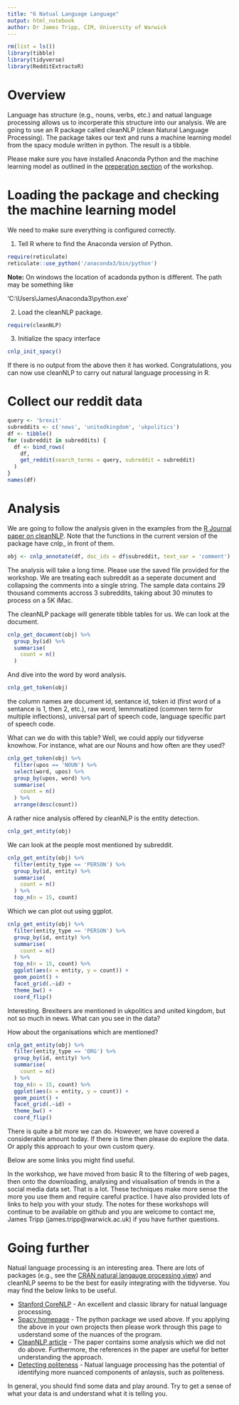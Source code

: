 ```yaml
---
title: "6 Natual Language Language"
output: html_notebook
author: Dr James Tripp, CIM, University of Warwick
---
```



```r
rm(list = ls())
library(tibble)
library(tidyverse)
library(RedditExtractoR)
```
# Overview

Language has structure (e.g., nouns, verbs, etc.) and natual language processing allows us to incorperate this structure into our analysis. We are going to use an R package called cleanNLP (clean Natural Language Processing). The package takes our text and runs a machine learning model from the spacy module written in python. The result is a tibble.

Please make sure you have installed Anaconda Python and the machine learning model as outlined in the [preperation section](https://github.com/jamestripp/qstep-socialmedia/tree/master/preparation) of the workshop.

# Loading the package and checking the machine learning model

We need to make sure everything is configured correctly.

1. Tell R where to find the Anaconda version of Python.

```r
require(reticulate)
reticulate::use_python('/anaconda3/bin/python')
```

**Note:** On windows the location of acadonda python is different. The path may be something like

'C:\\Users\\James\\Anaconda3\\python.exe'

2. Load the cleanNLP package.

```r
require(cleanNLP)
```

3. Initialize the spacy interface

```r
cnlp_init_spacy()
```

If there is no output from the above then it has worked. Congratulations, you can now use cleanNLP to carry out natural language processing in R.

# Collect our reddit data

```r
query <- 'brexit'
subreddits <- c('news', 'unitedkingdom', 'ukpolitics')
df <- tibble()
for (subreddit in subreddits) {
  df <- bind_rows(
    df,
    get_reddit(search_terms = query, subreddit = subreddit)
  )
}
names(df)
```

# Analysis

We are going to follow the analysis given in the examples from the [R Journal paper on cleanNLP](https://arxiv.org/pdf/1703.09570.pdf). Note that the functions in the current version of the package have cnlp_ in front of them.

```r
obj <- cnlp_annotate(df, doc_ids = df$subreddit, text_var = 'comment')
```

The analysis will take a long time. Please use the saved file provided for the workshop. We are treating each subreddit as a seperate document and collapsing the comments into a single string. The sample data contains 29 thousand comments accross 3 subreddits, taking about 30 minutes to process on a 5K iMac.

The cleanNLP package will generate tibble tables for us. We can look at the document.

```r
cnlp_get_document(obj) %>%
  group_by(id) %>%
  summarise(
    count = n()
  )
```

And dive into the word by word analysis. 

```r
cnlp_get_token(obj)
```

the column names are document id, sentance id, token id (first word of a sentance is 1, then 2, etc.), raw word, lemmmatized (commen term for multiple inflections), universal part of speech code, language specific part of speech code.

What can we do with this table? Well, we could apply our tidyverse knowhow. For instance, what are our Nouns and how often are they used?

```r
cnlp_get_token(obj) %>%
  filter(upos == 'NOUN') %>%
  select(word, upos) %>%
  group_by(upos, word) %>%
  summarise(
    count = n()
  ) %>%
  arrange(desc(count))
```

A rather nice analysis offered by cleanNLP is the entity detection.

```r
cnlp_get_entity(obj)
```

We can look at the people most mentioned by subreddit.

```r
cnlp_get_entity(obj) %>%
  filter(entity_type == 'PERSON') %>%
  group_by(id, entity) %>%
  summarise(
    count = n()
  ) %>%
  top_n(n = 15, count)
```

Which we can plot out using ggplot.

```r
cnlp_get_entity(obj) %>%
  filter(entity_type == 'PERSON') %>%
  group_by(id, entity) %>%
  summarise(
    count = n()
  ) %>%
  top_n(n = 15, count) %>%
  ggplot(aes(x = entity, y = count)) +
  geom_point() +
  facet_grid(.~id) +
  theme_bw() +
  coord_flip()
```

Interesting. Brexiteers are mentioned in ukpolitics and united kingdom, but not so much in news. What can you see in the data?

How about the organisations which are mentioned?

```r
cnlp_get_entity(obj) %>%
  filter(entity_type == 'ORG') %>%
  group_by(id, entity) %>%
  summarise(
    count = n()
  ) %>%
  top_n(n = 15, count) %>%
  ggplot(aes(x = entity, y = count)) +
  geom_point() +
  facet_grid(.~id) +
  theme_bw() +
  coord_flip()
```

There is quite a bit more we can do. However, we have covered a considerable amount today. If there is time then please do explore the data. Or apply this approach to your own custom query.

Below are some links you might find useful.

In the workshop, we have moved from basic R to the filtering of web pages, then onto the downloading, analysing and visualisation of trends in the a social media data set. That is a lot. These techniques make more sense the more you use them and require careful practice. I have also provided lots of links to help you with your study. The notes for these workshops will continue to be available on github and you are welcome to contact me, James Tripp (james.tripp@warwick.ac.uk) if you have further questions.

# Going further

Natual language processing is an interesting area. There are lots of packages (e.g., see the [CRAN natural langauge processing view](https://cran.r-project.org/web/views/NaturalLanguageProcessing.html)) and cleanNLP seems to be the best for easily integrating with the tidyverse. You may find the below links to be useful.

* [Stanford CoreNLP](http://www.aclweb.org/anthology/P14-5010) - An excellent and classic library for natual language processing.
* [Spacy homepage](https://spacy.io) - The python package we used above. If you applying the above in your own projects then please work through this page to usderstand some of the nuances of the program.
* [CleanNLP article](https://arxiv.org/pdf/1703.09570.pdf) - The paper contains some analysis which we did not do above. Furthermore, the references in the paper are useful for better understanding the approach.
* [Detecting politeness](https://journal.r-project.org/archive/2018/RJ-2018-067/RJ-2018-067.pdf) - Natual language processing has the potential of identifying more nuanced components of anlaysis, such as politeness.

In general, you should find some data and play around. Try to get a sense of what your data is and understand what it is telling you.